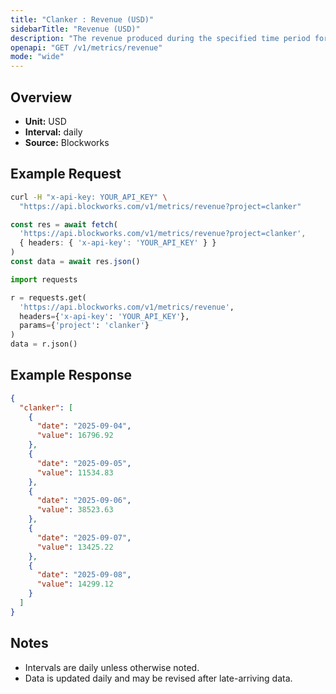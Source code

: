 ```yaml
---
title: "Clanker : Revenue (USD)"
sidebarTitle: "Revenue (USD)"
description: "The revenue produced during the specified time period for given project."
openapi: "GET /v1/metrics/revenue"
mode: "wide"
---
```


## Overview

- **Unit:** USD
- **Interval:** daily
- **Source:** Blockworks

## Example Request

<CodeGroup>

```bash cURL
curl -H "x-api-key: YOUR_API_KEY" \
  "https://api.blockworks.com/v1/metrics/revenue?project=clanker"
```

```typescript TypeScript
const res = await fetch(
  'https://api.blockworks.com/v1/metrics/revenue?project=clanker',
  { headers: { 'x-api-key': 'YOUR_API_KEY' } }
)
const data = await res.json()
```

```python Python
import requests

r = requests.get(
  'https://api.blockworks.com/v1/metrics/revenue',
  headers={'x-api-key': 'YOUR_API_KEY'},
  params={'project': 'clanker'}
)
data = r.json()
```

</CodeGroup>

## Example Response

```json
{
  "clanker": [
    {
      "date": "2025-09-04",
      "value": 16796.92
    },
    {
      "date": "2025-09-05",
      "value": 11534.83
    },
    {
      "date": "2025-09-06",
      "value": 38523.63
    },
    {
      "date": "2025-09-07",
      "value": 13425.22
    },
    {
      "date": "2025-09-08",
      "value": 14299.12
    }
  ]
}
```

## Notes
- Intervals are daily unless otherwise noted.
- Data is updated daily and may be revised after late-arriving data.
